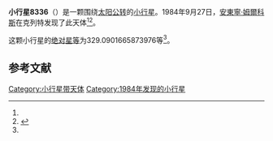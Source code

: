 {{Infobox planet
| bgcolour = #FFFFC0
| name = 8336 Safarik
| symbol = 
| image = 
| caption = 
| discovery = yes
| discovery_ref = 
| discoverer = [[安東寧·姆爾科斯|安東寧·姆爾科斯]]
| discovery_site = [[克列特|克列特]] 
| discovered = 1984年9月27日
| designations = yes
| mp_name = 
| named_after = 
| alt_names = 1984 SK1/ 1984 QB1 / 1984 UT2 / 1995 UJ
| mp_category = [[主带小行星|主带小行星]]
| orbit_ref = <ref name="a">[http://ssd.jpl.nasa.gov/sbdb.cgi?sstr=8336 8336 Safarik] {{Wayback|url=http://ssd.jpl.nasa.gov/sbdb.cgi?sstr=8336 |date=20200410104708 }}，小行星數據庫瀏覽器（JPL Small-Body Database Browser）－[[美国国家航空航天局|美国国家航空航天局]]喷气推进实验室</ref>
| epoch = 2456400.5 (2013年4月18日更新)
| aphelion = {{convert|4.001803999960086|AU|km|3|abbr=on|lk=out}}
| perihelion = {{convert|2.188889815968861|AU|km|3|abbr=on}}
| semimajor = {{convert|3.095346907964474|AU|km|3|abbr=on}}
| eccentricity = 0.292845073
| period = 1989.12658 [[日|日]]<br />5.45[[儒略年|儒略年]]
| avg_speed = 
| inclination = 6.031582163563344
| asc_node = 344.2526879525161
| mean_anomaly = 
| arg_peri = 329.0901665873976
| satellites = 
| physical_characteristics = yes
| dimensions = 
| mass = 
| density = 
| surface_grav = 
| escape_velocity = 
| sidereal_day = 
| axial_tilt = 
| pole_ecliptic_lat = 
| pole_ecliptic_lon = 
| albedo = 
| temperatures= 
| temp_name1 = 
| mean_temp_1 = 
| max_temp_1 = 
| temp_name2 = 
| max_temp_2 = 
| spectral_type = 
| abs_magnitude = 329.0901665873976
}}

'''小行星8336'''（{{lang-en|8336 Safarik}}）是一颗围绕[[太阳|太阳]][[公转|公转]]的[[小行星|小行星]]。1984年9月27日，[[安東寧·姆爾科斯|安東寧·姆爾科斯]]在克列特发现了此天体<ref name="a" /><ref>{{cite news|title=小行星列表|url=http://cfa-www.harvard.edu/iau/lists/NumberedMPs.txt|accessdate=2013-07-08|newspaper=哈佛大学|archive-date=2008-05-17|archive-url=https://web.archive.org/web/20080517010638/http://cfa-www.harvard.edu/iau/lists/NumberedMPs.txt|dead-url=no}}</ref>。

这颗小行星的[[绝对星等|绝对星等]]为329.0901665873976等<ref name="a" />。

==参考文献==
{{reflist}}
{{Minor Planet Number|[[小行星8335|小行星8335]]|[[小行星8337|小行星8337]]}}

{{小天体}}

[[Category:小行星带天体|Category:小行星带天体]]
[[Category:1984年发现的小行星|Category:1984年发现的小行星]]

{{asteroid-stub}}
